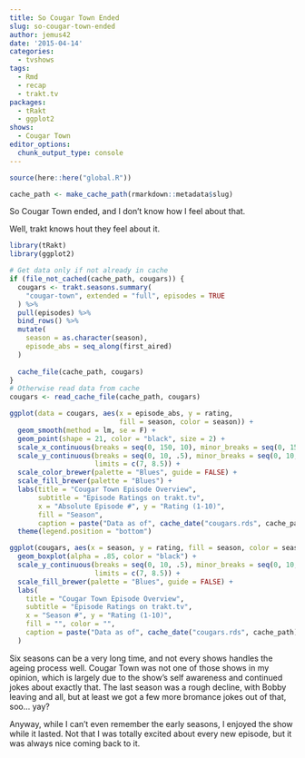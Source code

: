 ```yaml
---
title: So Cougar Town Ended
slug: so-cougar-town-ended
author: jemus42
date: '2015-04-14'
categories:
  - tvshows
tags:
  - Rmd
  - recap
  - trakt.tv
packages:
  - tRakt
  - ggplot2
shows:
  - Cougar Town
editor_options:
  chunk_output_type: console
---
```


```r
source(here::here("global.R"))

cache_path <- make_cache_path(rmarkdown::metadata$slug)
```

So Cougar Town ended, and I don't know how I feel about that.

Well, trakt knows hout they feel about it.

```r
library(tRakt)
library(ggplot2)

# Get data only if not already in cache
if (file_not_cached(cache_path, cougars)) {
  cougars <- trakt.seasons.summary(
    "cougar-town", extended = "full", episodes = TRUE
  ) %>%
  pull(episodes) %>%
  bind_rows() %>%
  mutate(
    season = as.character(season),
    episode_abs = seq_along(first_aired)
  )
  
  cache_file(cache_path, cougars)
}
# Otherwise read data from cache
cougars <- read_cache_file(cache_path, cougars)

ggplot(data = cougars, aes(x = episode_abs, y = rating, 
                           fill = season, color = season)) +
  geom_smooth(method = lm, se = F) +
  geom_point(shape = 21, color = "black", size = 2) +
  scale_x_continuous(breaks = seq(0, 150, 10), minor_breaks = seq(0, 150, 5)) +
  scale_y_continuous(breaks = seq(0, 10, .5), minor_breaks = seq(0, 10, .1),
                     limits = c(7, 8.5)) +
  scale_color_brewer(palette = "Blues", guide = FALSE) +
  scale_fill_brewer(palette = "Blues") +
  labs(title = "Cougar Town Episode Overview",
       subtitle = "Episode Ratings on trakt.tv",
       x = "Absolute Episode #", y = "Rating (1-10)",
       fill = "Season",
       caption = paste("Data as of", cache_date("cougars.rds", cache_path))) +
  theme(legend.position = "bottom")

ggplot(cougars, aes(x = season, y = rating, fill = season, color = season)) +
  geom_boxplot(alpha = .85, color = "black") +
  scale_y_continuous(breaks = seq(0, 10, .5), minor_breaks = seq(0, 10, .1),
                     limits = c(7, 8.5)) +
  scale_fill_brewer(palette = "Blues", guide = FALSE) +
  labs(
    title = "Cougar Town Episode Overview",
    subtitle = "Episode Ratings on trakt.tv",
    x = "Season #", y = "Rating (1-10)",
    fill = "", color = "",
    caption = paste("Data as of", cache_date("cougars.rds", cache_path))
  ) 

```

Six seasons can be a very long time, and not every shows handles the ageing process well. Cougar Town was not one of those shows in my opinion, which is largely due to the show's self awareness and continued jokes about exactly that.
The last season was a rough decline, with Bobby leaving and all, but at least we got a few more bromance jokes out of that, soo… yay?

Anyway, while I can't even remember the early seasons, I enjoyed the show while it lasted. Not that I was totally excited about every new episode, but it was always nice coming back to it.
